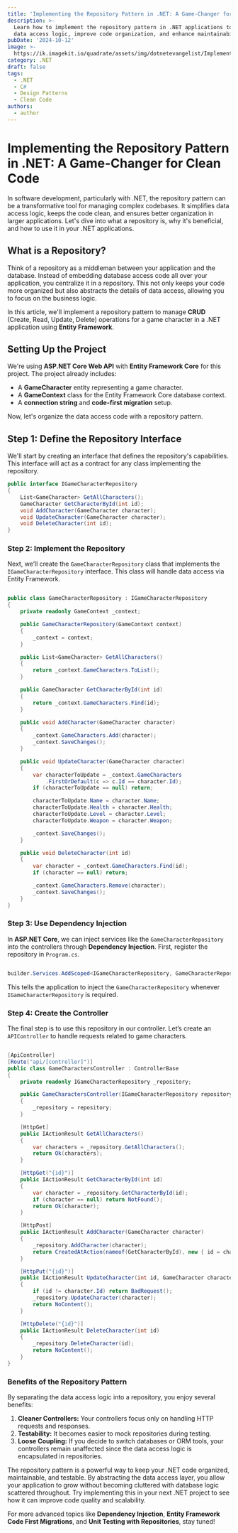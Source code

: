 ```yaml
---
title: 'Implementing the Repository Pattern in .NET: A Game-Changer for Clean Code'
description: >-
  Learn how to implement the repository pattern in .NET applications to simplify
  data access logic, improve code organization, and enhance maintainability.
pubDate: '2024-10-12'
image: >-
  https://ik.imagekit.io/quadrate/assets/img/dotnetevangelist/Implementing-the-Repository-Pattern-in-NET-A-Game-Changer-for-Clean-Code.jpg?updatedAt=1746813308058
category: .NET
draft: false
tags:
  - .NET
  - C#
  - Design Patterns
  - Clean Code
authors:
  - author
---
```



# Implementing the Repository Pattern in .NET: A Game-Changer for Clean Code

In software development, particularly with .NET, the repository pattern can be a transformative tool for managing complex codebases. It simplifies data access logic, keeps the code clean, and ensures better organization in larger applications. Let's dive into what a repository is, why it's beneficial, and how to use it in your .NET applications.

## What is a Repository?

Think of a repository as a middleman between your application and the database. Instead of embedding database access code all over your application, you centralize it in a repository. This not only keeps your code more organized but also abstracts the details of data access, allowing you to focus on the business logic.

In this article, we'll implement a repository pattern to manage **CRUD** (Create, Read, Update, Delete) operations for a game character in a .NET application using **Entity Framework**.

## Setting Up the Project

We're using **ASP.NET Core Web API** with **Entity Framework Core** for this project. The project already includes:

- A **GameCharacter** entity representing a game character.
- A **GameContext** class for the Entity Framework Core database context.
- A **connection string** and **code-first migration** setup.

Now, let's organize the data access code with a repository pattern.

## Step 1: Define the Repository Interface

We'll start by creating an interface that defines the repository's capabilities. This interface will act as a contract for any class implementing the repository.

```csharp
public interface IGameCharacterRepository
{
    List<GameCharacter> GetAllCharacters();
    GameCharacter GetCharacterById(int id);
    void AddCharacter(GameCharacter character);
    void UpdateCharacter(GameCharacter character);
    void DeleteCharacter(int id);
}
```

### Step 2: Implement the Repository

Next, we’ll create the `GameCharacterRepository` class that implements the `IGameCharacterRepository` interface. This class will handle data access via Entity Framework.

```csharp

public class GameCharacterRepository : IGameCharacterRepository
{
    private readonly GameContext _context;

    public GameCharacterRepository(GameContext context)
    {
        _context = context;
    }

    public List<GameCharacter> GetAllCharacters()
    {
        return _context.GameCharacters.ToList();
    }

    public GameCharacter GetCharacterById(int id)
    {
        return _context.GameCharacters.Find(id);
    }

    public void AddCharacter(GameCharacter character)
    {
        _context.GameCharacters.Add(character);
        _context.SaveChanges();
    }

    public void UpdateCharacter(GameCharacter character)
    {
        var characterToUpdate = _context.GameCharacters
            .FirstOrDefault(c => c.Id == character.Id);
        if (characterToUpdate == null) return;

        characterToUpdate.Name = character.Name;
        characterToUpdate.Health = character.Health;
        characterToUpdate.Level = character.Level;
        characterToUpdate.Weapon = character.Weapon;

        _context.SaveChanges();
    }

    public void DeleteCharacter(int id)
    {
        var character = _context.GameCharacters.Find(id);
        if (character == null) return;

        _context.GameCharacters.Remove(character);
        _context.SaveChanges();
    }
}

```

### Step 3: Use Dependency Injection

In **ASP.NET Core**, we can inject services like the `GameCharacterRepository` into the controllers through **Dependency Injection**. First, register the repository in `Program.cs`.

```csharp

builder.Services.AddScoped<IGameCharacterRepository, GameCharacterRepository>();

```

This tells the application to inject the `GameCharacterRepository` whenever `IGameCharacterRepository` is required.

### Step 4: Create the Controller

The final step is to use this repository in our controller. Let’s create an `APIController` to handle requests related to game characters.

```csharp

[ApiController]
[Route("api/[controller]")]
public class GameCharactersController : ControllerBase
{
    private readonly IGameCharacterRepository _repository;

    public GameCharactersController(IGameCharacterRepository repository)
    {
        _repository = repository;
    }

    [HttpGet]
    public IActionResult GetAllCharacters()
    {
        var characters = _repository.GetAllCharacters();
        return Ok(characters);
    }

    [HttpGet("{id}")]
    public IActionResult GetCharacterById(int id)
    {
        var character = _repository.GetCharacterById(id);
        if (character == null) return NotFound();
        return Ok(character);
    }

    [HttpPost]
    public IActionResult AddCharacter(GameCharacter character)
    {
        _repository.AddCharacter(character);
        return CreatedAtAction(nameof(GetCharacterById), new { id = character.Id }, character);
    }

    [HttpPut("{id}")]
    public IActionResult UpdateCharacter(int id, GameCharacter character)
    {
        if (id != character.Id) return BadRequest();
        _repository.UpdateCharacter(character);
        return NoContent();
    }

    [HttpDelete("{id}")]
    public IActionResult DeleteCharacter(int id)
    {
        _repository.DeleteCharacter(id);
        return NoContent();
    }
}

```

### Benefits of the Repository Pattern

By separating the data access logic into a repository, you enjoy several benefits:
1. **Cleaner Controllers:** Your controllers focus only on handling HTTP requests and responses.
2. **Testability:** It becomes easier to mock repositories during testing.
3. **Loose Coupling:** If you decide to switch databases or ORM tools, your controllers remain unaffected since the data access logic is encapsulated in repositories.

The repository pattern is a powerful way to keep your .NET code organized, maintainable, and testable. By abstracting the data access layer, you allow your application to grow without becoming cluttered with database logic scattered throughout. Try implementing this in your next .NET project to see how it can improve code quality and scalability.

For more advanced topics like **Dependency Injection**, **Entity Framework Code First Migrations**, and **Unit Testing with Repositories**, stay tuned!
